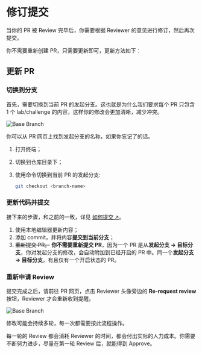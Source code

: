 # 修订提交

当你的 PR 被 Review 完毕后，你需要根据 Reviewer 的意见进行修订，然后再次提交。

你不需要重新创建 PR，只需要更新即可，更新方法如下：

## 更新 PR

### 切换到分支

首先，需要切换到当前 PR 的发起分支。这也就是为什么我们要求每个 PR 只包含 1 个 lab/challenge 的内容，这样你的修改会更加清晰，减少冲突。

![Base Branch](.github/assets/base-branch.png)

你可以从 PR 网页上找到发起分支的名称，如果你忘记了的话。

1. 打开终端；
2. 切换到仓库目录下；
3. 使用命令切换到当前 PR 的发起分支:

   ```bash
   git checkout <branch-name>
   ```

### 更新代码并提交

接下来的步骤，和之前的一致，详见 [如何提交 ↗](how-to-submit)。

1. 使用本地编辑器更新内容；
2. 添加 commit，并将内容**提交到当前分支**；
3. ~~重新提交 PR。~~ **你不需要重新提交 PR**，因为一个 PR 是从**发起分支 → 目标分支**，你对发起分支的修改，会自动附加到已经开启的 PR 中。同一个**发起分支 → 目标分支**，有且仅有一个开启状态的 PR。

### 重新申请 Review

提交完成之后，请前往 PR 网页，点击 Reviewer 头像旁边的 **Re-request review** 按钮，Reviewer 才会重新收到提醒。

![Base Branch](.github/assets/re-request-review.png)

修改可能会持续多轮，每一次都需要按此流程操作。

每一轮的 Review 都会消耗 Reviewer 的时间，都会付出实际的人力成本。你需要不断努力进步，尽量在第一轮 Review 后，就能得到 Approve。
